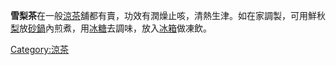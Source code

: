 {{unreferenced|time=2017-07-24T15:15:53+00:00}}
{{ctm}}
{{expand|time=2007-10-05T13:40:31Z}}
'''雪梨茶'''在一般[[涼茶|涼茶]]舖都有賣，功效有潤燥止咳，清熱生津。如在家調製，可用鮮秋[[梨|梨]]放[[砂鍋|砂鍋]]內煎煮，用[[冰糖|冰糖]]去調味，放入[[冰箱|冰箱]]做凍飲。

{{drink-stub}}
[[Category:涼茶|Category:涼茶]]